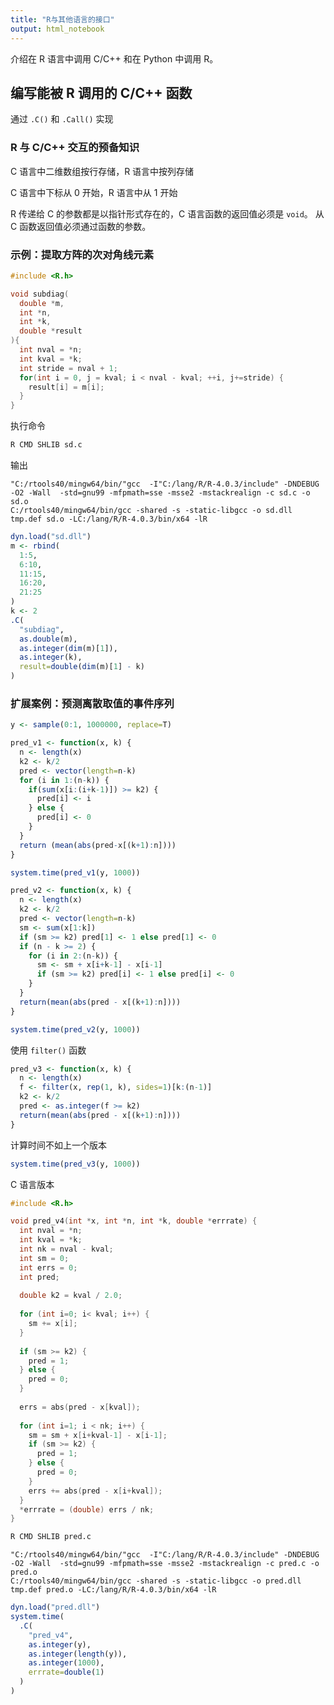 ```yaml
---
title: "R与其他语言的接口"
output: html_notebook
---
```


介绍在 R 语言中调用 C/C++ 和在 Python 中调用 R。

## 编写能被 R 调用的 C/C++ 函数

通过 `.C()` 和 `.Call()` 实现

### R 与 C/C++ 交互的预备知识

C 语言中二维数组按行存储，R 语言中按列存储

C 语言中下标从 0 开始，R 语言中从 1 开始

R 传递给 C 的参数都是以指针形式存在的，C 语言函数的返回值必须是 `void`。
从 C 函数返回值必须通过函数的参数。

### 示例：提取方阵的次对角线元素

```c
#include <R.h>

void subdiag(
  double *m,
  int *n,
  int *k,
  double *result
){
  int nval = *n;
  int kval = *k;
  int stride = nval + 1;
  for(int i = 0, j = kval; i < nval - kval; ++i, j+=stride) {
    result[i] = m[i];
  }
}
```

执行命令

```bash
R CMD SHLIB sd.c
```

输出

```
"C:/rtools40/mingw64/bin/"gcc  -I"C:/lang/R/R-4.0.3/include" -DNDEBUG          -O2 -Wall  -std=gnu99 -mfpmath=sse -msse2 -mstackrealign -c sd.c -o sd.o
C:/rtools40/mingw64/bin/gcc -shared -s -static-libgcc -o sd.dll tmp.def sd.o -LC:/lang/R/R-4.0.3/bin/x64 -lR
```

```r
dyn.load("sd.dll")
m <- rbind(
  1:5, 
  6:10, 
  11:15, 
  16:20, 
  21:25
)
k <- 2
.C(
  "subdiag",
  as.double(m),
  as.integer(dim(m)[1]),
  as.integer(k),
  result=double(dim(m)[1] - k)
)
```

### 扩展案例：预测离散取值的事件序列

```r
y <- sample(0:1, 1000000, replace=T)
```



```r
pred_v1 <- function(x, k) {
  n <- length(x)
  k2 <- k/2
  pred <- vector(length=n-k)
  for (i in 1:(n-k)) {
    if(sum(x[i:(i+k-1)]) >= k2) {
      pred[i] <- i
    } else {
      pred[i] <- 0
    }
  }
  return (mean(abs(pred-x[(k+1):n])))
}
```

```r
system.time(pred_v1(y, 1000))
```

```r
pred_v2 <- function(x, k) {
  n <- length(x)
  k2 <- k/2
  pred <- vector(length=n-k)
  sm <- sum(x[1:k])
  if (sm >= k2) pred[1] <- 1 else pred[1] <- 0
  if (n - k >= 2) {
    for (i in 2:(n-k)) {
      sm <- sm + x[i+k-1] - x[i-1]
      if (sm >= k2) pred[i] <- 1 else pred[i] <- 0
    }
  }
  return(mean(abs(pred - x[(k+1):n])))
}
```

```r
system.time(pred_v2(y, 1000))
```

使用 `filter()` 函数

```r
pred_v3 <- function(x, k) {
  n <- length(x)
  f <- filter(x, rep(1, k), sides=1)[k:(n-1)]
  k2 <- k/2
  pred <- as.integer(f >= k2)
  return(mean(abs(pred - x[(k+1):n])))
}
```

计算时间不如上一个版本

```r
system.time(pred_v3(y, 1000))
```

C 语言版本

```c
#include <R.h>

void pred_v4(int *x, int *n, int *k, double *errrate) {
  int nval = *n;
  int kval = *k;
  int nk = nval - kval;
  int sm = 0;
  int errs = 0;
  int pred;
  
  double k2 = kval / 2.0;
  
  for (int i=0; i< kval; i++) {
    sm += x[i];
  }
  
  if (sm >= k2) {
    pred = 1;
  } else {
    pred = 0;
  }
  
  errs = abs(pred - x[kval]);
  
  for (int i=1; i < nk; i++) {
    sm = sm + x[i+kval-1] - x[i-1];
    if (sm >= k2) {
      pred = 1;
    } else {
      pred = 0;
    }
    errs += abs(pred - x[i+kval]);
  }
  *errrate = (double) errs / nk;
}
```

```bash
R CMD SHLIB pred.c
```

```
"C:/rtools40/mingw64/bin/"gcc  -I"C:/lang/R/R-4.0.3/include" -DNDEBUG          -O2 -Wall  -std=gnu99 -mfpmath=sse -msse2 -mstackrealign -c pred.c -o pred.o
C:/rtools40/mingw64/bin/gcc -shared -s -static-libgcc -o pred.dll tmp.def pred.o -LC:/lang/R/R-4.0.3/bin/x64 -lR
```

```r
dyn.load("pred.dll")
system.time(
  .C(
    "pred_v4",
    as.integer(y),
    as.integer(length(y)),
    as.integer(1000),
    errrate=double(1)
  )
)
```
